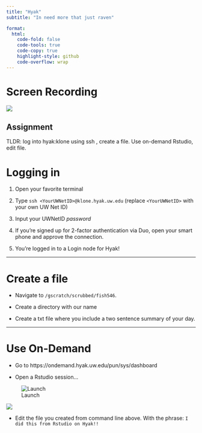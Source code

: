 ```yaml
---
title: "Hyak"
subtitle: "In need more that just raven"

format:
  html:
    code-fold: false
    code-tools: true
    code-copy: true
    highlight-style: github
    code-overflow: wrap
---
```


# Screen Recording

[![](/img/zoom.png){fig-align="right"}](https://washington.zoom.us/rec/share/13ucJGRxtOYIW-1fHYAcxYdHiLtvyOOELxRf_f4S1Z1JhlcGflmoHo7lGUFEoKPK.JApMBrRCKtvpCHlX)

::: callout-important
## Assignment

TLDR: log into hyak:klone using ssh , create a file. Use on-demand Rstudio, edit file.
:::

# Logging in

1.  Open your favorite terminal

2.  Type `ssh <YourUWNetID>@klone.hyak.uw.edu` (replace `<YourUWNetID>` with your own UW Net ID)

3.  Input your UWNetID *password*

4.  If you're signed up for 2-factor authentication via Duo, open your smart phone and approve the connection.

5.  You're logged in to a Login node for Hyak!

------------------------------------------------------------------------

# Create a file

-   Navigate to `/gscratch/scrubbed/fish546`.

-   Create a directory with our name

-   Create a txt file where you include a two sentence summary of your day.

------------------------------------------------------------------------

# Use On-Demand

-   Go to https://ondemand.hyak.uw.edu/pun/sys/dashboard

-   Open a Rstudio session...

![Launch](http://gannet.fish.washington.edu/seashell/snaps/Screen20Capture20on202025-04-2020at2018-29-36.gif)

![](images/clipboard-1878340861.png)

-   Edit the file you created from command line above. With the phrase: `I did this from Rstudio on Hyak!!`
